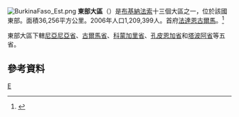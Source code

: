 [[File:BurkinaFaso_Est.png|right]]
'''東部大區'''（{{lang-fr|Est}}）是[[布基納法索|布基納法索]]十三個大區之一，位於該國東部。面積36,256平方公里。2006年人口1,209,399人。首府[[法達恩古爾馬|法達恩古爾馬]]。<ref>{{Cite web |url=http://www.insd.bf/Documents/Publications/INSD/Publications/Resultats_enquetes/Autres%20enq/Rapport_preliminaire_RGPH06.pdf |title=2006年人口普查初步結果 |access-date=2008-09-21 |archive-url=https://web.archive.org/web/20150721185435/http://www.insd.bf/Documents/Publications/INSD/Publications/Resultats_enquetes/Autres%20enq/Rapport_preliminaire_RGPH06.pdf |archive-date=2015-07-21 |dead-url=yes }}</ref>

東部大區下轄[[尼亞尼亞省|尼亞尼亞省]]、[[古爾馬省|古爾馬省]]、[[科蒙加里省|科蒙加里省]]、[[孔皮恩加省|孔皮恩加省]]和[[塔波阿省|塔波阿省]]等五省。

==參考資料==
{{Reflist}}
{{coord|display=title}}
{{BurkinaFaso-geo-stub}}
{{布吉納法索行政區劃}}

[[Category:布基納法索大區|E]]